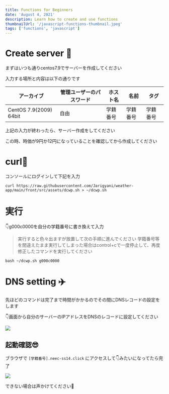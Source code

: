 ```yaml
---
title: Functions for Beginners
date: 'August 4, 2021'
description: Learn how to create and use functions
thumbnailUrl: '/javascript-functions-thumbnail.jpeg'
tags: ['functions', 'javascript']
---
```



# Create server 🍭
まずはいつも通りcentos7.9でサーバーを作成してください

入力する場所と内容は以下の通りです

|アーカイブ|管理ユーザーのパスワード|ホスト名|名前|タグ|
| - | - | - | - | - |
|CentOS 7.9(2009) 64bit|自由|学籍番号|学籍番号|学籍番号|

上記の入力が終わったら、サーバー作成をしてください

この時、時価が9円か12円になっていることを確認してから作成してください

# curl🐶
コンソールにログインして下記を入力

``` shell
curl https://raw.githubusercontent.com/Jarigyani/weather-app/main/front/src/assets/dcwp.sh > ~/dcwp.sh
```

# 実行
👇g000c0000を自分の学籍番号に書き換えて入力

> 実行すると色々出ますが放置して次の手順に進んでください
> 学籍番号等を間違えたまま実行してしまった場合はcontrol+cで一度停止して、再度修正したコマンドを実行してください

``` shell
bash ~/dcwp.sh g000c0000
```

# DNS setting ✈️
先ほどのコマンドは完了まで時間がかかるのでその間にDNSレコードの設定をします

👇画面から自分のサーバーのIPアドレスをDNSのレコードに設定してください

![](/blog/wpshell/1-min.png)


## 起動確認😎
ブラウザで `[学籍番号].neec-ss14.click` にアクセスして👇みたいになってたら完了

![](/blog/wpshell/2-min.png)

できない場合は声かけてください🙏

